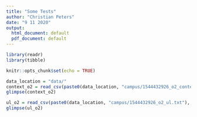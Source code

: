 ```yaml
---
title: "Some Tests"
author: "Christian Peters"
date: "9 11 2020"
output:
  html_document: default
  pdf_document: default
---
```


```r
library(readr)
library(tibble)
```

```r
knitr::opts_chunk$set(echo = TRUE)
```

```r
data_location = "data/"
context_o2 = read_csv(paste0(data_location, "campus/1544432926_o2_context.txt"), col_types=cols())
glimpse(context_o2)
```

```r
ul_o2 = read_csv(paste0(data_location, "campus/1544432926_o2_ul.txt"), col_types=cols())
glimpse(ul_o2)
```